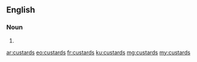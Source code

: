 ==English==

===Noun===
{{head|en|noun plural form}}

# {{plural of|custard|lang=en}}

[[ar:custards]]
[[eo:custards]]
[[fr:custards]]
[[ku:custards]]
[[mg:custards]]
[[my:custards]]